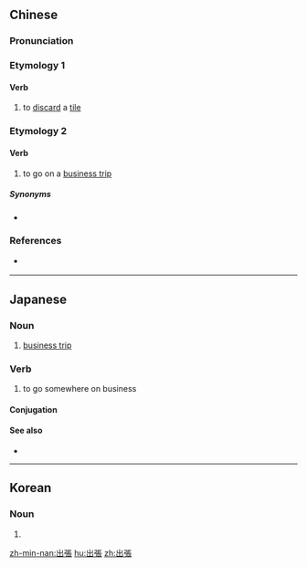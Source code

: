 {{also|出张}}
==Chinese==
{{zh-forms|s=出张}}

===Pronunciation===
{{zh-pron
|m=chūzhāng
|c=ceot1 zoeng1
|h=pfs=chhut-chông
|mn=tw:chhut-tiuⁿ/twv:chhut-tiong/twv:chhut-tiang
|cat=v
}}

===Etymology 1===

====Verb====
{{zh-verb}}

# {{lb|zh|mahjong}} to [[discard]] a [[tile]]
{{attention|zh|出牌 = discard a tile?}}

===Etymology 2===
{{wasei kango||しゅっちょう|business trip}}

====Verb====
{{zh-verb}}

# {{lb|zh|Taiwanese Min Nan and Hakka}} to go on a [[business trip]]

=====Synonyms=====
* {{zh-l|出差}}

===References===
* {{qualifier|Min Nan}} {{thcwd|1538}}

----

==Japanese==
{{ja-kanjitab|しゅつ|ちょう|k1=しゅっ|yomi=on}}

===Noun===
{{ja-noun|しゅっちょう}}

# [[business trip]]

===Verb===
{{ja-verb-suru|しゅっちょう}}

# to go somewhere on business

====Conjugation====
{{ja-suru|しゅっちょう}}

====See also====
* {{ja-r|旅行|りょこう|trip}}

----

==Korean==

===Noun===
{{ko-noun|rv=chuljang|hangeul=출장}}

# {{hanja form of|출장|a business trip}}

[[zh-min-nan:出張]]
[[hu:出張]]
[[zh:出張]]